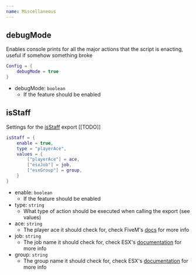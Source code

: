 ```yaml
---
name: Miscellaneous
---
```



## debugMode
Enables console prints for all the major actions that the script is enacting, useful if somehow something broke
```lua filename="config.lua" showLineNumbers
Config = {
    debugMode = true
}
```
- debugMode: `boolean`
  - If the feature should be enabled


## isStaff
Settings for the [isStaff](exports/isStaff) export [[TODO]]
```lua filename="config.lua" showLineNumbers
isStaff = {
    enable = true,
    type = "playerAce",
    values = {
        ["playerAce"] = ace,
        ["esxJob"] = job,
        ["esxGroup"] = group,
    }
}
```
- enable: `boolean`
  - If the feature should be enabled
- type: `string`
  - What type of action should be executed when calling the export (see values)
- ace: `string`
  - The player ace it should check for, check FiveM's [docs](https://docs.fivem.net/docs/server-manual/server-commands/#add_ace-principal-object-allowdeny) for more info
- job: `string`
  - The job name it should check for, check ESX's [documentation](https://documentation.esx-framework.org/legacy/Commands/setjob/) for more info
- group: `string`
  - The group name it should check for, check ESX's [documentation](https://documentation.esx-framework.org/legacy/Commands/setgroup/) for more info